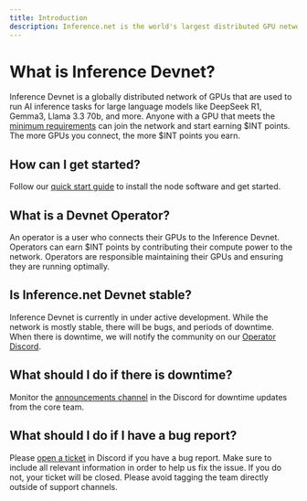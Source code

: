 ```yaml
---
title: Introduction
description: Inference.net is the world's largest distributed GPU network for AI inference.
---
```


# What is Inference Devnet?

Inference Devnet is a globally distributed network of GPUs that are used to run AI inference tasks for large language models like DeepSeek R1, Gemma3, Llama 3.3 70b, and more. Anyone with a GPU that meets the [minimum requirements](/getting-started/hardware) can join the network and start earning \$INT points. The more GPUs you connect, the more \$INT points you earn.

## How can I get started?
Follow our [quick start guide](/getting-started/quickstart) to install the node software and get started.

## What is a Devnet Operator?
An operator is a user who connects their GPUs to the Inference Devnet. Operators can earn \$INT points by contributing their compute power to the network. Operators are responsible maintaining their GPUs and ensuring they are running optimally.

## Is Inference.net Devnet stable?
Inference Devnet is currently in under active development. While the network is mostly stable, there will be bugs, and periods of downtime. When there is downtime, we will notify the community on our [Operator Discord](https://discord.gg/kuzco).


## What should I do if there is downtime?
Monitor the [announcements channel](https://discord.com/channels/1100110477599723550/1215659199846154261) in the Discord for downtime updates from the core team. 

## What should I do if I have a bug report?
Please [open a ticket](https://discord.com/channels/1100110477599723550/1217137677363707925) in Discord if you have a bug report. Make sure to include all relevant information in order to help us fix the issue. If you do not, your ticket will be closed. Please avoid tagging the team directly outside of support channels. 


